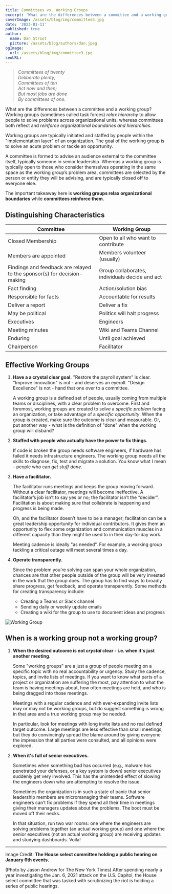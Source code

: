 ```yaml
---
title: Committees vs. Working Groups
excerpt: 'What are the differences between a committee and a working group? Working groups relax hierarchy to allow people to solve problems across organizational units, whereas committees both reflect and reinforce organizational boundaries and hierarchies.'
coverImage: /assets/blog/img/committee3.jpg
date: '2023-01-11'
published: true
author:
  name: Dan Stroot
  picture: /assets/blog/authors/dan.jpeg
ogImage:
  url: /assets/blog/img/committee3.jpg
seoURL:
---
```


> _Committees of twenty<br/>Deliberate plenty;<br/>Committees of ten<br/>Act now and then;<br/>But most jobs are done<br/>By committees of one._

What are the differences between a committee and a working group? Working groups (sometimes called task forces) _relax hierarchy_ to allow people to solve problems across organizational units, whereas committees both reflect and _reinforce organizational boundaries and hierarchies_.

Working groups are typically initiated and staffed by people within the "implementation layer" of an organization. The goal of the working group is to solve an acute problem or tackle an opportunity.

A committee is formed to advise an audience external to the committee itself, typically someone in senior leadership. Whereas a working group is typically open to those who consider themselves operating in the same space as the working group’s problem area, committees are selected by the person or entity they will be advising, and are typically closed off to everyone else.

The important takeaway here is **working groups relax organizational boundaries** while **committees reinforce them**.

## Distinguishing Characteristics

| Committee                                                               | Working Group                                  |
| ----------------------------------------------------------------------- | ---------------------------------------------- |
| Closed Membership                                                       | Open to all who want to contribute             |
| Members are appointed                                                   | Members volunteer (usually)                    |
| Findings and feedback are relayed to the sponsor(s) for decision-making | Group collaborates, individuals decide and act |
| Fact finding                                                            | Action/solution bias                           |
| Responsible for facts                                                   | Accountable for results                        |
| Deliver a report                                                        | Deliver a fix                                  |
| May be political                                                        | Politics will halt progress                    |
| Executives                                                              | Engineers                                      |
| Meeting minutes                                                         | Wiki and Teams Channel                         |
| Enduring                                                                | Until goal achieved                            |
| Chairperson                                                             | Facilitator                                    |

## Effective Working Groups

1. **Have a a crystal clear goal.** "Restore the payroll system" is clear. "Improve Innovation" is not - and deserves an eyeroll. "Design Excellence" is not - hand that one over to a committee.

   A working group is a defined set of people, usually coming from multiple teams or disciplines, with a clear problem to overcome. First and foremost, working groups are created to solve a _specific problem_ facing an organization, or take advantage of a _specific opportunity_. When the group is created, make sure the outcome is clear and measurable. Or, put another way - what is the definition of "done" when the working group will disband?

2. **Staffed with people who actually have the power to fix things.**

   If code is broken the group needs software engineers, if hardware has failed it needs infrastructure engineers. The working group needs all the skills to diagnose, fix, test and migrate a solution. You know what I mean - people who can _get stuff done_.

3. **Have a facilitator.**

   The facilitator runs meetings and keeps the group moving forward. Without a clear facilitator, meetings will become ineffective. A facilitator’s job isn’t to say yes or no; the facilitator isn’t the “decider”. Facilitation is about making sure that collabrate is happening and progress is being made.

   Oh, and the facilitator doesn’t have to be a manager; facilitation can be a great leadership opportunity for individual contributors. It gives them an opportunity to flex some organization and communication muscles in a different capacity than they might be used to in their day-to-day work.

   Meeting cadence is ideally "as needed". For example, a working group tackling a critical outage will meet several times a day.

4. **Operate transparently.**

   Since the problem you’re solving can span your whole organization, chances are that other people outside of the group will be very invested in the work that the group does. The group has to find ways to broadly share progress, get feedback, and operate transparently. Some methods for creating transparency include:

   - Creating a Teams or Slack channel
   - Sending daily or weekly update emails
   - Creating a wiki for the group to use to document ideas and progress

![Working Group](/assets/blog/img/working_group.jpg)

## When is a working group not a working group?

1. **When the desired outcome is not _crystal_ clear - i.e. when it's just another meeting.**

   Some "working groups" are a just a group of people meeting on a specific topic with no real accountability or urgency. Study the cadence, topics, and invite lists of meetings. If you want to know what parts of a project or organization are suffering the most, pay attention to what the team is having meetings about, how often meetings are held, and who is being dragged into those meetings.

   Meetings with a regular cadence and with ever-expanding invite lists may or may not be working groups, but do suggest something is wrong in that area and a true working group may be needed.

   In particular, look for meetings with long invite lists and no real defined target outcome. Large meetings are less effective than small meetings, but they do convincingly spread the blame around by giving everyone the impression that all parties were consulted, and all opinions were explored.

1. **When it's full of senior executives.**

   Sometimes when something bad has occurred (e.g., malware has penetrated your defenses, or a key system is down) senior executives suddenly get very involved. This has the unintended effect of slowing the engineers down who are attempting to resolve the issue.

   Sometimes the organization is in such a state of panic that senior leadership members are micromanaging their teams. Software engineers can’t fix problems if they spend all their time in meetings giving their managers updates about the problems. The boot must be moved off their necks.

   In that situation, run two war rooms: one where the engineers are solving problems together (an actual working group) and one where the senior executives (not an actual working group) are receiving updates and studying dashboards. Voila!

---

Image Credit: **The House select committee holding a public hearing on January 6th events.**

<span className='text-sm'>
	(Photo by Jason Andrew for The New York Times) After spending nearly a year investigating the Jan.
	6, 2021 attack on the U.S. Capitol, the House select committee that was tasked with scrutinizing
	the riot is holding a series of public hearings.
</span>
